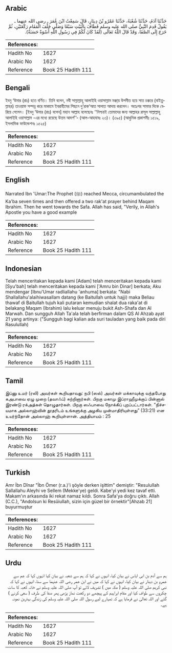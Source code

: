 ## Arabic


<div dir="rtl" lang="ar" style={{fontSize:'larger',backgroundColor:'#f8f9fa',padding:20}}>
حَدَّثَنَا آدَمُ، حَدَّثَنَا شُعْبَةُ، حَدَّثَنَا عَمْرُو بْنُ دِينَارٍ، قَالَ سَمِعْتُ ابْنَ عُمَرَ ـ رضى الله عنهما ـ يَقُولُ قَدِمَ النَّبِيُّ صلى الله عليه وسلم فَطَافَ بِالْبَيْتِ سَبْعًا وَصَلَّى خَلْفَ الْمَقَامِ رَكْعَتَيْنِ، ثُمَّ خَرَجَ إِلَى الصَّفَا، وَقَدْ قَالَ اللَّهُ تَعَالَى ‏(‏لَقَدْ كَانَ لَكُمْ فِي رَسُولِ اللَّهِ أُسْوَةٌ حَسَنَةٌ‏)‏‏.‏
</div>
<div style={{backgroundColor:'#f8f9fa',padding:20, marginBottom: 10}}><table> <thead> <tr> <th>References:</th> <th></th> </tr> </thead> <tbody><tr><td>Hadith No</td><td>1627</td></tr><tr><td>Arabic No</td><td>1627</td></tr><tr><td>Reference</td><td>Book 25 Hadith 111</td></tr></tbody></table></div>

## Bengali


<div dir="ltr" lang="bn" style={{fontSize:'larger',backgroundColor:'#f8f9fa',padding:20}}>
ইবনু ‘উমার (রাঃ) হতে বর্ণিত। তিনি বলেন, নবী সাল্লাল্লাহু আলাইহি ওয়াসাল্লাম মক্কা্য় উপনীত হয়ে সাত চক্করে (বাইতুল্লাহর) তাওয়াফ সম্পন্ন করে মাকামে ইবরাহীমের পিছনে দু’রাক‘আত সালাত আদায় করলেন। অতঃপর সাফার দিকে বেরিয়ে গেলেন। [ইবনু ‘উমার (রাঃ) বলেন] মহান আল্লাহ বলেছেনঃ ‘‘নিশ্চয়ই তোমাদের জন্য আল্লাহর রাসূল সাল্লাল্লাহু আলাইহি ওয়াসাল্লাম -এর মধ্যে রয়েছে উত্তম আদর্শ’’- (আল-আহযাবঃ ২৩)। (৩৯৫) (আধুনিক প্রকাশনীঃ ১৫১৯, ইসলামিক ফাউন্ডেশনঃ ১৫২৫)
</div>
<div style={{backgroundColor:'#f8f9fa',padding:20, marginBottom: 10}}><table> <thead> <tr> <th>References:</th> <th></th> </tr> </thead> <tbody><tr><td>Hadith No</td><td>1627</td></tr><tr><td>Arabic No</td><td>1627</td></tr><tr><td>Reference</td><td>Book 25 Hadith 111</td></tr></tbody></table></div>

## English


<div dir="ltr" lang="en" style={{fontSize:'larger',backgroundColor:'#f8f9fa',padding:20}}>
Narrated Ibn 'Umar:The Prophet (ﷺ) reached Mecca, circumambulated the Ka'ba seven times and then offered a two rak'at prayer behind Maqam Ibrahim. Then he went towards the Safa. Allah has said, "Verily, in Allah's Apostle you have a good example
</div>
<div style={{backgroundColor:'#f8f9fa',padding:20, marginBottom: 10}}><table> <thead> <tr> <th>References:</th> <th></th> </tr> </thead> <tbody><tr><td>Hadith No</td><td>1627</td></tr><tr><td>Arabic No</td><td>1627</td></tr><tr><td>Reference</td><td>Book 25 Hadith 111</td></tr></tbody></table></div>

## Indonesian


<div dir="ltr" lang="id" style={{fontSize:'larger',backgroundColor:'#f8f9fa',padding:20}}>
Telah menceritakan kepada kami [Adam] telah menceritakan kepada kami [Syu'bah] telah menceritakan kepada kami ['Amru bin Dinar] berkata; Aku mendengar [Ibnu'Umar radliallahu 'anhuma] berkata: "Nabi Shallallahu'alaihiwasallam datang (ke Baitullah untuk hajji) maka Beliau thawaf di Baitullah tujuh kali putaran kemudian shalat dua raka'at di belakang Maqam (Ibrahim) lalu keluar menuju bukit Ash-Shafa dan Al Marwah. Dan sungguh Allah Ta'ala telah berfirman dalam QS Al Ahzab ayat 21 yang artinya: ("Sungguh bagi kalian ada suri tauladan yang baik pada diri Rasulullah)
</div>
<div style={{backgroundColor:'#f8f9fa',padding:20, marginBottom: 10}}><table> <thead> <tr> <th>References:</th> <th></th> </tr> </thead> <tbody><tr><td>Hadith No</td><td>1627</td></tr><tr><td>Arabic No</td><td>1627</td></tr><tr><td>Reference</td><td>Book 25 Hadith 111</td></tr></tbody></table></div>

## Tamil


<div dir="ltr" lang="ta" style={{fontSize:'larger',backgroundColor:'#f8f9fa',padding:20}}>
இப்னு உமர் (ரலி) அவர்கள் கூறியதாவது: நபி (ஸல்) அவர்கள் மக்காவுக்கு வந்தபோது கஅபாவை ஏழு முறை (தவாஃப்) சுற்றினார்கள். பிறகு மகாமு இப்ராஹீமுக்குப் பின்னால் இரண்டு ரக்அத்கள் தொழுதார்கள். பிறகு ஸஃபாவை நோக்கிப் புறப்பட்டார்கள். “நிச்சயமாக அல்லாஹ்வின் தூதரிடம் உங்களுக்கு அழகிய முன்மாதிரியுள்ளது” (33:21) என உயர்ந்தோன் அல்லாஹ் கூறியுள்ளான். அத்தியாயம் : 25
</div>
<div style={{backgroundColor:'#f8f9fa',padding:20, marginBottom: 10}}><table> <thead> <tr> <th>References:</th> <th></th> </tr> </thead> <tbody><tr><td>Hadith No</td><td>1627</td></tr><tr><td>Arabic No</td><td>1627</td></tr><tr><td>Reference</td><td>Book 25 Hadith 111</td></tr></tbody></table></div>

## Turkish


<div dir="ltr" lang="tr" style={{fontSize:'larger',backgroundColor:'#f8f9fa',padding:20}}>
Amr İbn Dînar "İbn Ömer (r.a.)'i şöyle derken işittim" demiştir: "Resulullah Sallallahu Aleyhi ve Sellem (Mekke'ye) geldi. Kabe'yi yedi kez tavaf etti. Makam'ın arkasında iki rekat namaz kıldı. Sonra Safa'ya doğru çıktı. Allah (C.C.), "Andolsun ki Resûiullah, sizin için güzel bir örnektir"[Ahzab 21] buyurmuştur
</div>
<div style={{backgroundColor:'#f8f9fa',padding:20, marginBottom: 10}}><table> <thead> <tr> <th>References:</th> <th></th> </tr> </thead> <tbody><tr><td>Hadith No</td><td>1627</td></tr><tr><td>Arabic No</td><td>1627</td></tr><tr><td>Reference</td><td>Book 25 Hadith 111</td></tr></tbody></table></div>

## Urdu


<div dir="rtl" lang="ur" style={{fontSize:'larger',backgroundColor:'#f8f9fa',padding:20}}>
ہم سے آدم بن ابی ایاس نے بیان کیا، انہوں نے کہا کہ ہم سے شعبہ نے بیان کیا انہوں کہا کہ عم سے عمرو بن دینار نے بیان کیا، انہوں نے کہا کہ میں نے ابن عمر رضی اللہ عنہما سے سنا، انہوں نے کہا کہ نبی کریم صلی اللہ علیہ وسلم ( مکہ میں ) تشریف لائے تو آپ صلی اللہ علیہ وسلم نے خانہ کعبہ کا سات چکروں سے طواف کیا اور مقام ابراہیم کے پیچھے دو رکعت نماز پڑھی پھر صفا کی طرف ( سعی کرنے ) گئے اور اللہ تعالیٰ نے فرمایا ہے کہ تمہارے لیے رسول اللہ صلی اللہ علیہ وسلم کی زندگی بہترین نمونہ ہے۔
</div>
<div style={{backgroundColor:'#f8f9fa',padding:20, marginBottom: 10}}><table> <thead> <tr> <th>References:</th> <th></th> </tr> </thead> <tbody><tr><td>Hadith No</td><td>1627</td></tr><tr><td>Arabic No</td><td>1627</td></tr><tr><td>Reference</td><td>Book 25 Hadith 111</td></tr></tbody></table></div>